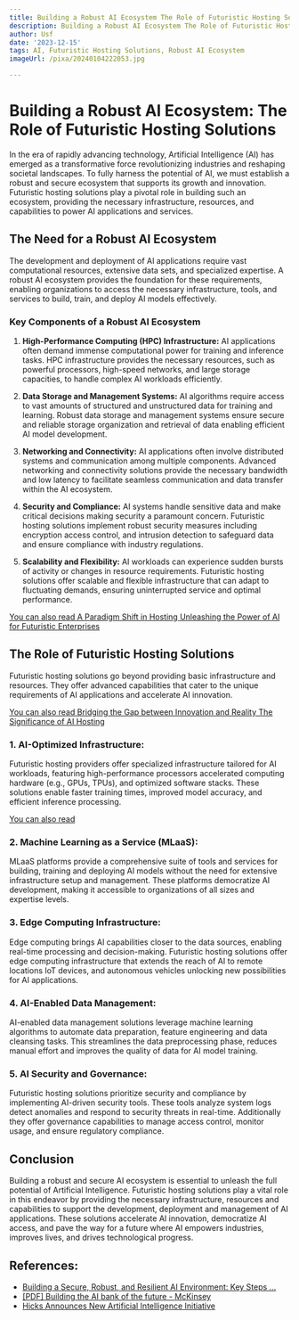 ```yaml
---
title: Building a Robust AI Ecosystem The Role of Futuristic Hosting Solutions
description: Building a Robust AI Ecosystem The Role of Futuristic Hosting Solutions
author: Usf
date: '2023-12-15'
tags: AI, Futuristic Hosting Solutions, Robust AI Ecosystem
imageUrl: /pixa/20240104222053.jpg

---
```

#  Building a Robust AI Ecosystem: The Role of Futuristic Hosting Solutions

In the  era of rapidly advancing technology, Artificial Intelligence (AI) has emerged as a transformative force revolutionizing industries and reshaping  societal landscapes.  To fully harness the potential of AI, we  must establish a robust and secure ecosystem that supports its  growth and innovation. Futuristic hosting solutions  play a pivotal role in building such an ecosystem, providing the necessary infrastructure, resources,  and capabilities to power AI applications and services.

## The Need for a Robust AI Ecosystem

The development and deployment of AI applications require vast computational  resources, extensive data  sets,  and specialized expertise. A robust AI ecosystem provides the foundation for  these requirements, enabling organizations  to access the necessary infrastructure, tools, and services to build, train, and  deploy AI models effectively.

### Key Components of a Robust AI Ecosystem

1. **High-Performance Computing (HPC) Infrastructure:**  AI applications often demand immense computational power for training and inference tasks.  HPC infrastructure provides the necessary resources, such as powerful processors, high-speed networks, and large storage  capacities, to  handle complex AI workloads efficiently.

2. **Data Storage and Management Systems:** AI algorithms require access to vast amounts of structured and unstructured data for training and learning. Robust data  storage and management systems  ensure secure and reliable storage organization and retrieval  of data enabling efficient AI model development.

3. **Networking and Connectivity:** AI applications often involve  distributed systems and communication among multiple components. Advanced networking and connectivity solutions provide the necessary bandwidth and low latency to facilitate  seamless communication and data transfer  within the AI ecosystem.

4. **Security and Compliance:** AI systems handle sensitive data and make critical decisions making  security a paramount concern. Futuristic hosting  solutions implement  robust security measures  including encryption access control, and intrusion detection to safeguard data and ensure compliance with industry regulations.

5. **Scalability and Flexibility:** AI workloads can experience  sudden bursts of activity or  changes in resource requirements. Futuristic hosting solutions offer scalable and flexible infrastructure that can adapt to fluctuating demands, ensuring  uninterrupted service and optimal performance.

[You can  also read A Paradigm Shift in Hosting Unleashing the Power of AI for Futuristic Enterprises](A%20Paradigm%20Shift%20in%20Hosting%20Unleashing%20the%20Power%20of%20AI%20for%20Futuristic%20Enterprises)


##  The  Role  of Futuristic Hosting Solutions

Futuristic hosting solutions go beyond providing basic infrastructure and  resources. They offer advanced capabilities that cater to  the unique requirements  of AI applications and accelerate AI innovation.

[You can also read Bridging the Gap  between Innovation and  Reality The Significance of AI Hosting](Bridging%20the%20Gap%20between%20Innovation%20and%20Reality%20The%20Significance%20of%20AI%20Hosting)


### 1. AI-Optimized Infrastructure:

Futuristic hosting providers  offer specialized infrastructure tailored for AI workloads,  featuring high-performance processors  accelerated computing hardware (e.g., GPUs, TPUs), and optimized software stacks. These solutions enable faster training times, improved  model  accuracy, and efficient inference processing.

[You can also read ]()


### 2. Machine Learning as a Service (MLaaS):

MLaaS platforms provide a comprehensive suite of tools and services for building, training and deploying AI models without the need for extensive infrastructure setup and management. These platforms democratize AI development, making it accessible to organizations of all sizes and expertise levels.

### 3.  Edge Computing Infrastructure:

Edge computing brings AI capabilities closer to the data sources, enabling real-time processing and decision-making. Futuristic  hosting solutions offer edge computing infrastructure that extends  the reach of AI to  remote locations IoT devices, and autonomous vehicles unlocking  new possibilities for AI applications.

### 4. AI-Enabled Data Management:

AI-enabled data  management solutions leverage machine learning algorithms to automate data preparation, feature engineering and data cleansing tasks. This streamlines  the data preprocessing phase, reduces manual effort  and improves the quality  of data for AI model training.

### 5. AI Security and Governance:

Futuristic hosting  solutions prioritize security  and compliance by implementing  AI-driven security tools. These tools analyze system logs detect anomalies and respond to security threats in real-time. Additionally they offer governance capabilities to manage  access control, monitor usage, and ensure  regulatory compliance.

## Conclusion

Building a robust and secure  AI ecosystem is essential to unleash the full potential of Artificial Intelligence. Futuristic hosting solutions play  a vital role in this endeavor by providing the necessary infrastructure, resources and  capabilities  to support the development, deployment and management of AI  applications. These solutions accelerate AI innovation,  democratize AI access, and pave the way for a future  where AI empowers  industries, improves lives, and drives  technological progress.

## References:
- [Building a Secure, Robust, and Resilient AI Environment: Key Steps ...](https://www.linkedin.com/pulse/building-secure-robust-resilient-ai-environment-key-steps-blanquera)
- [[PDF] Building the AI bank of the future - McKinsey](https://www.mckinsey.com/~/media/mckinsey/industries/financial%20services/our%20insights/building%20the%20ai%20bank%20of%20the%20future/building-the-ai-bank-of-the-future.pdf)
- [Hicks Announces New Artificial Intelligence Initiative](https://www.defense.gov/News/News-Stories/article/article/2667212/hicks-announces-new-artificial-intelligence-initiative/)
